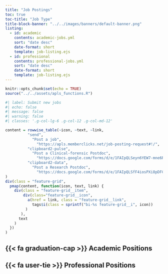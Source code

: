 ```yaml
---
title: "Job Postings"
toc: true
toc-title: "Job Type"
title-block-banner: "../../images/banners/default-banner.png"
listing:
  - id: academic
    contents: academic-jobs.yml
    sort: "date desc"
    date-format: short
    template: job-listing.ejs
  - id: professional
    contents: professional-jobs.yml
    sort: "date desc"
    date-format: short
    template: job-listing.ejs
---
```


```r
knitr::opts_chunk$set(echo = TRUE)
source("../../assets/apls_functions.R")
```

::: {.column-page-inset}
```r
#| label: Submit new jobs
#| echo: false
#| message: false
#| warning: false
#| classes: '.g-col-lg-6 .g-col-12 .g-col-md-12'

content = rowwise_table(~icon, ~text, ~link,
          "send",          
            "Post a job",
              "https://apls.memberclicks.net/job-posting-request#!/",
          "clipboard2-pulse",          
            "Post a Clinical-forensic Postdoc",
              "https://docs.google.com/forms/d/e/1FAIpQLSeyn6YEW7-mne6RsT-yzTMN8HNSXQjuHYPP1DtW7gQq11H9eA/viewform",
          "clipboard2-data",          
            "Post a Research Postdoc",
              "https://docs.google.com/forms/d/e/1FAIpQLSfF4iosPXi8pDFG46leWvMk70mnu1qxNzxslH5qfp0JxBqL9A/viewform"
)
div(class = "feature-grid",
  pmap(content, function(icon, text, link) {
    div(class = "feature-grid__item",
        div(class="feature-grid__icon",
          a(href = link, class = "feature-grid__link",
            tags$i(class = sprintf("bi-%s feature-grid__i", icon))
         )
       ),
      text
    )
  })
)
```
:::


## {{< fa graduation-cap >}} Academic Positions

::: {#academic}
:::

## {{< fa user-tie >}} Professional Positions

::: {#professional}
:::
